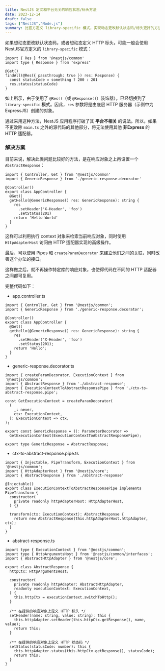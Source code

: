 ```yaml
---
title: NestJS 定义和平台无关的响应状态/标头方法
date: 2023-12-14
draft: false
tags: ["NestJS","Node.js"]
summary: 比官方定义 library-specific 模式，实现动态更改默认状态码/标头更好的方法，做到真正的 platform agnosticism
---
```


如果想动态更改默认状态码，或者想动态定义 HTTP 标头，可能一般会使用NestJS官方定义的 `library-specific` 模式：

```
import { Res } from '@nestjs/common'
import type { Response } from 'express'

@Get()
findAll(@Res({ passthrough: true }) res: Response) {
  const statusCode = something ? 200 : 201
  res.status(statusCode)
}
```

如上所示，由于使用了 `@Res()`（或 `@Response()`）装饰器），已经切换到了 `library-specific` 模式。因此，`res` 参数将是由底层 HTTP 服务器（示例中为 ExpressJS）创建的对象。

通过采用这种方法，NestJS 应用程序打破了其 **平台不相关** 的说法。所以，如果不更改除 `main.ts` 之外的源代码的其他部分，将无法使用其他 **非Express** 的 HTTP 适配器。

### 解决方案

目前来说，解决此类问题比较好的方法，是在响应对象之上再设置一个 `AbstractResponse`：

```
import { Controller, Get } from '@nestjs/common'
import { GenericResponse } from './generic-response.decorator'

@Controller()
export class AppController {
  @Get()
  getHello(@GenericResponse() res: GenericResponse): string {
    res
      .setHeader('X-Header', 'foo')
      .setStatus(201)
    return 'Hello World'
  }
}
```

这样可以利用执行 context 对象来检索当前响应对象，同时使用 `HttpAdapterHost` 访问由 HTTP 适配器实现的高级操作。

最后，可以使用 Pipes 和 `createParamDecorator` 来建立他们之间的关联，同时改善这个办法的接口。

这样做之后，就不再操作特定库的响应对象，也使得代码在不同的 HTTP 适配器之间都可复用。

完整代码如下：

- app.controller.ts

```
import { Controller, Get } from '@nestjs/common';
import { GenericResponse } from './generic-response.decorator';

@Controller()
export class AppController {
  @Get()
  getHello(@GenericResponse() res: GenericResponse): string {
    res
      .setHeader('X-Header', 'foo')
      .setStatus(201);
    return 'Hello';
  }
}
```

- generic-response.decorator.ts

```
import { createParamDecorator, ExecutionContext } from '@nestjs/common';
import { AbstractResponse } from './abstract-response';
import { ExecutionContextToAbstractResponsePipe } from './ctx-to-abstract-response.pipe';

const GetExecutionContext = createParamDecorator(
  (
    _: never,
    ctx: ExecutionContext,
  ): ExecutionContext => ctx,
);

export const GenericResponse = (): ParameterDecorator =>
  GetExecutionContext(ExecutionContextToAbstractResponsePipe);

export type GenericResponse = AbstractResponse;
```

- ctx-to-abstract-response.pipe.ts

```
import { Injectable, PipeTransform, ExecutionContext } from '@nestjs/common';
import { HttpAdapterHost } from '@nestjs/core';
import { AbstractResponse } from './abstract-response'

@Injectable()
export class ExecutionContextToAbstractResponsePipe implements PipeTransform {
  constructor(
    private readonly httpAdapterHost: HttpAdapterHost,
  ) {}

  transform(ctx: ExecutionContext): AbstractResponse {
    return new AbstractResponse(this.httpAdapterHost.httpAdapter, ctx);
  }
}
```

- abstract-response.ts

```
import type { ExecutionContext } from '@nestjs/common';
import type { HttpArgumentsHost } from '@nestjs/common/interfaces';
import { AbstractHttpAdapter } from '@nestjs/core';

export class AbstractResponse {
  httpCtx: HttpArgumentsHost;

  constructor(
    private readonly httpAdapter: AbstractHttpAdapter,
    readonly executionContext: ExecutionContext,
  ) {
    this.httpCtx = executionContext.switchToHttp();
  }

  /** 在提供的响应对象上定义 HTTP 标头 */
  setHeader(name: string, value: string): this {
    this.httpAdapter.setHeader(this.httpCtx.getResponse(), name, value);
    return this;
  }

  /** 在提供的响应对象上定义 HTTP 状态码 */
  setStatus(statusCode: number): this {
    this.httpAdapter.status(this.httpCtx.getResponse(), statusCode);
    return this;
  }
}
```